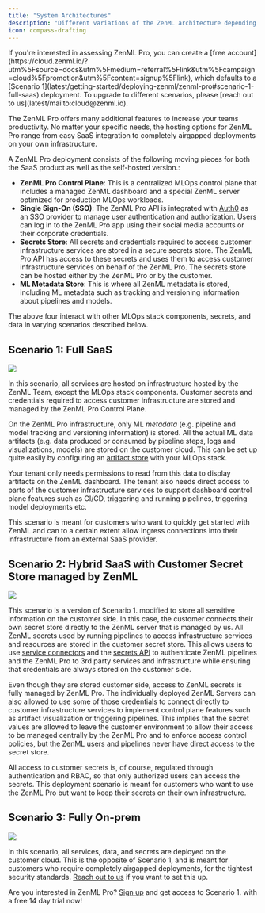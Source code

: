 ```yaml
---
title: "System Architectures"
description: "Different variations of the ZenML architecture depending on your needs."
icon: compass-drafting
---
```


<Info>
  If you're interested in assessing ZenML Pro, you can create a [free account](https://cloud.zenml.io/?utm%5Fsource=docs&utm%5Fmedium=referral%5Flink&utm%5Fcampaign=cloud%5Fpromotion&utm%5Fcontent=signup%5Flink), which defaults to a [Scenario 1](latest/getting-started/deploying-zenml/zenml-pro#scenario-1-full-saas) deployment. To upgrade to different scenarios, please [reach out to us](latest/mailto:cloud@zenml.io).
</Info>

The ZenML Pro offers many additional features to increase your teams productivity. No matter your specific needs, the hosting options for ZenML Pro range from easy SaaS integration to completely airgapped deployments on your own infrastructure.

A ZenML Pro deployment consists of the following moving pieces for both the SaaS product as well as the self-hosted version.:

* **ZenML Pro Control Plane**: This is a centralized MLOps control plane that includes a managed ZenML dashboard and a special ZenML server optimized for production MLOps workloads.
* **Single Sign-On (SSO)**: The ZenML Pro API is integrated with [Auth0](https://auth0.com/) as an SSO provider to manage user authentication and authorization. Users can log in to the ZenML Pro app using their social media accounts or their corporate credentials.
* **Secrets Store**: All secrets and credentials required to access customer infrastructure services are stored in a secure secrets store. The ZenML Pro API has access to these secrets and uses them to access customer infrastructure services on behalf of the ZenML Pro. The secrets store can be hosted either by the ZenML Pro or by the customer.
* **ML Metadata Store**: This is where all ZenML metadata is stored, including ML metadata such as tracking and versioning information about pipelines and models.

The above four interact with other MLOps stack components, secrets, and data in varying scenarios described below.

## Scenario 1: Full SaaS
<Frame caption="Scenario 1: Full SaaS deployment">
  <img src="/_assets/sys-a-1.avif"/>
</Frame>

In this scenario, all services are hosted on infrastructure hosted by the ZenML Team, except the MLOps stack components. Customer secrets and credentials required to access customer infrastructure are stored and managed by the ZenML Pro Control Plane.

On the ZenML Pro infrastructure, only ML _metadata_ (e.g. pipeline and model tracking and versioning information) is stored. All the actual ML data artifacts (e.g. data produced or consumed by pipeline steps, logs and visualizations, models) are stored on the customer cloud. This can be set up quite easily by configuring an [artifact store](latest/stack-components/artifact-stores) with your MLOps stack.

Your tenant only needs permissions to read from this data to display artifacts on the ZenML dashboard. The tenant also needs direct access to parts of the customer infrastructure services to support dashboard control plane features such as CI/CD, triggering and running pipelines, triggering model deployments etc.

This scenario is meant for customers who want to quickly get started with ZenML and can to a certain extent allow ingress connections into their infrastructure from an external SaaS provider.

## Scenario 2: Hybrid SaaS with Customer Secret Store managed by ZenML

<Frame caption="Scenario 2: Hybrid SaaS with Customer Secret Store managed by ZenML">
  <img src="/_assets/sys-a-2.avif"/>
</Frame>

This scenario is a version of Scenario 1\. modified to store all sensitive information on the customer side. In this case, the customer connects their own secret store directly to the ZenML server that is managed by us. All ZenML secrets used by running pipelines to access infrastructure services and resources are stored in the customer secret store. This allows users to use [service connectors](latest/usage/resource-data-management/auth-management/service-connectors-guide) and the [secrets API](latest/usage/project-setup/use-secrets/interact-with-secrets) to authenticate ZenML pipelines and the ZenML Pro to 3rd party services and infrastructure while ensuring that credentials are always stored on the customer side.

Even though they are stored customer side, access to ZenML secrets is fully managed by ZenML Pro. The individually deployed ZenML Servers can also allowed to use some of those credentials to connect directly to customer infrastructure services to implement control plane features such as artifact visualization or triggering pipelines. This implies that the secret values are allowed to leave the customer environment to allow their access to be managed centrally by the ZenML Pro and to enforce access control policies, but the ZenML users and pipelines never have direct access to the secret store.

All access to customer secrets is, of course, regulated through authentication and RBAC, so that only authorized users can access the secrets. This deployment scenario is meant for customers who want to use the ZenML Pro but want to keep their secrets on their own infrastructure.

## Scenario 3: Fully On-prem

<Frame caption="Scenario 3: Fully on-premises deployment">
  <img src="/_assets/sys-a-3.avif"/>
</Frame>

In this scenario, all services, data, and secrets are deployed on the customer cloud. This is the opposite of Scenario 1, and is meant for customers who require completely airgapped deployments, for the tightest security standards. [Reach out to us](latest/mailto:cloud@zenml.io) if you want to set this up.

Are you interested in ZenML Pro? [Sign up](https://cloud.zenml.io/?utm%5Fsource=docs&utm%5Fmedium=referral%5Flink&utm%5Fcampaign=cloud%5Fpromotion&utm%5Fcontent=signup%5Flink) and get access to Scenario 1\. with a free 14 day trial now!

